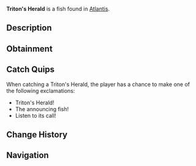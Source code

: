{{FishInfobox
|image          = Triton's Herald.png
|rarity         = Rare
|sea            = First Sea
|location       = [[Atlantis]]
|sublocation    = 
|sources        = Fishing Rod
|radar_location = 
|xp             = 300
|weather        = 
|time           = Night
|season         = 
|bait           = Deep Coral
|base_weight    = 20
|base_value     = 500
|weight_range   = 10
|base_chance    = 15
|base_resil     = 35
}}
'''Triton's Herald''' is a {{Rarity|Rare}} fish found in [[Atlantis]].

== Description ==
{{Description|These majestic fish were said to announce the arrival of ancient rulers. Their fins resemble flowing trumpets, and they produce a haunting call that carries for miles underwater.|Bestiary Entry}}

== Obtainment ==
{{Description|Sunken's Depth Pool|Bestiary Hint}}
{{Fish Availability|
Atlantis/Sunken Depths
|top_rods      = 
Leviathan's Fang Rod\98210.6\129218.79;
Krampus's Rod\94498.25\106899.53;
Trident Rod\92051.54\126450.63;
Magma Rod\87027.44\98448.3;
Free Spirit Rod\85440.59\117369.21;
Plastic Rod\82020.38\92769.49;
Buddy Bond Rod\60929.43\73341.45;
Flimsy Rod\52729.84\106421.85;
Astralhook Rod\76289.75\82396.8;
Ethereal Prism Rod\76280.36\82706.09;
No-Life Rod\74064.93\90329.49;
Seraphic Rod\73833.05\83057.44;
Challenger's Rod\70405.27\82134.54;
Rod Of The Forgotten Fang\69048.15\81018.42;
Blazebringer Rod\64847.22\79647.67;
Rod Of The Depths\62088.56\73714.55;
Zeus Rod\61082.25\75145.34;
Rod Of The Exalted One\60922.38\76172.83;
Verdant Shear Rod\60302.04\75378.38;
Depthseeker Rod\55326.77\70031.29;
Avalanche Rod\49860.01\63327.34;
Volcanic Rod\47596.72\59423;
Steady Rod\17627.19\21687.52
|recommended   = Trident Rod
}}

== Catch Quips ==
When catching a Triton's Herald, the player has a chance to make one of the following exclamations:
* Triton's Herald!
* The announcing fish!
* Listen to its call!

== Change History ==
{{Change History|{{subst:Current Version}}}}

== Navigation ==
{{Fish Navbox|Atlantis}}